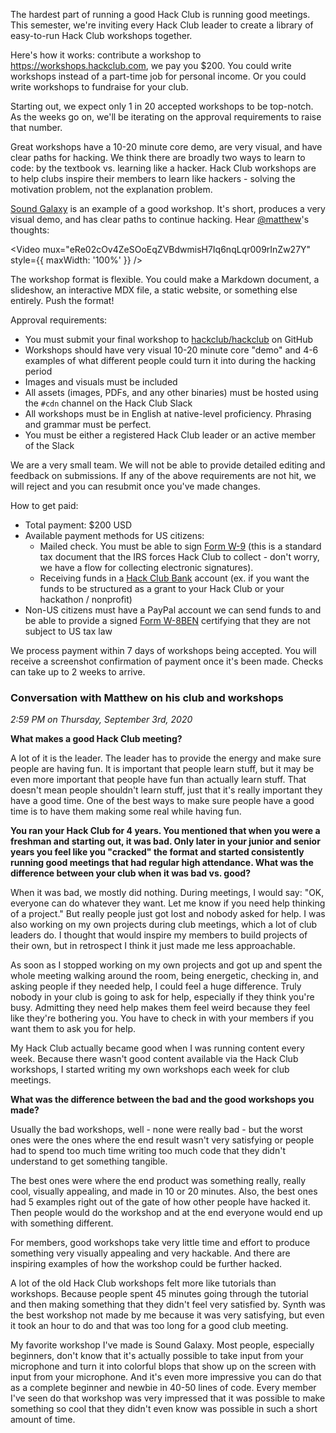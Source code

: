 
<Letterhead
title="Workshop Bounty Program"
desc="The lowdown on the Hack Club Fall 2020 workshop bounty program."
img="https://workshop-cards.hackclub.com/Workshop Bounty.png?brand=HQ&fontSize=300px"
path="workshop-bounty.mdx">

The hardest part of running a good Hack Club is running good meetings. This semester, we're inviting every Hack Club leader to create a library of easy-to-run Hack Club workshops together.

Here's how it works: contribute a workshop to <https://workshops.hackclub.com>, we pay you $200. You could write workshops instead of a part-time job for personal income. Or you could write workshops to fundraise for your club.

Starting out, we expect only 1 in 20 accepted workshops to be top-notch. As the weeks go on, we'll be iterating on the approval requirements to raise that number.

Great workshops have a 10-20 minute core demo, are very visual, and have clear paths for hacking. We think there are broadly two ways to learn to code: by the textbook vs. learning like a hacker. Hack Club workshops are to help clubs inspire their members to learn like hackers - solving the motivation problem, not the explanation problem.

[Sound Galaxy](https://workshops.hackclub.com/sound_galaxy/) is an example of a good workshop. It's short, produces a very visual demo, and has clear paths to continue hacking. Hear [@matthew](https://matthewstanciu.me/)'s thoughts:

<Video mux="eRe02cOv4ZeSOoEqZVBdwmisH7Iq6nqLqr009rInZw27Y" style={{ maxWidth: '100%' }} />

The workshop format is flexible. You could make a Markdown document, a slideshow, an interactive MDX file, a static website, or something else entirely. Push the format!

Approval requirements:

- You must submit your final workshop to [hackclub/hackclub](https://github.com/hackclub/hackclub) on GitHub
- Workshops should have very visual 10-20 minute core "demo" and 4-6 examples of what different people could turn it into during the hacking period
- Images and visuals must be included
- All assets (images, PDFs, and any other binaries) must be hosted using the `#cdn` channel on the Hack Club Slack
- All workshops must be in English at native-level proficiency. Phrasing and grammar must be perfect.
- You must be either a registered Hack Club leader or an active member of the Slack

We are a very small team. We will not be able to provide detailed editing and feedback on submissions. If any of the above requirements are not hit, we will reject and you can resubmit once you've made changes.

How to get paid:

- Total payment: $200 USD
- Available payment methods for US citizens:
  - Mailed check. You must be able to sign [Form W-9](https://www.irs.gov/pub/irs-pdf/fw9.pdf) (this is a standard tax document that the IRS forces Hack Club to collect - don't worry, we have a flow for collecting electronic signatures).
  - Receiving funds in a [Hack Club Bank](https://hackclub.com/bank) account (ex. if you want the funds to be structured as a grant to your Hack Club or your hackathon / nonprofit)
- Non-US citizens must have a PayPal account we can send funds to and be able to provide a signed [Form W-8BEN](https://www.irs.gov/pub/irs-pdf/fw8ben.pdf) certifying that they are not subject to US tax law

We process payment within 7 days of workshops being accepted. You will receive a screenshot confirmation of payment once it's been made. Checks can take up to 2 weeks to arrive.

### Conversation with Matthew on his club and workshops

_2:59 PM on Thursday, September 3rd, 2020_

**What makes a good Hack Club meeting?**

A lot of it is the leader. The leader has to provide the energy and make sure people are having fun. It is important that people learn stuff, but it may be even more important that people have fun than actually learn stuff. That doesn't mean people shouldn't learn stuff, just that it's really important they have a good time. One of the best ways to make sure people have a good time is to have them making some real while having fun.

**You ran your Hack Club for 4 years. You mentioned that when you were a freshman and starting out, it was bad. Only later in your junior and senior years you feel like you "cracked" the format and started consistently running good meetings that had regular high attendance. What was the difference between your club when it was bad vs. good?**

When it was bad, we mostly did nothing. During meetings, I would say: "OK, everyone can do whatever they want. Let me know if you need help thinking of a project." But really people just got lost and nobody asked for help. I was also working on my own projects during club meetings, which a lot of club leaders do. I thought that would inspire my members to build projects of their own, but in retrospect I think it just made me less approachable.

As soon as I stopped working on my own projects and got up and spent the whole meeting walking around the room, being energetic, checking in, and asking people if they needed help, I could feel a huge difference. Truly nobody in your club is going to ask for help, especially if they think you're busy. Admitting they need help makes them feel weird because they feel like they're bothering you. You have to check in with your members if you want them to ask you for help.

My Hack Club actually became good when I was running content every week. Because there wasn't good content available via the Hack Club workshops, I started writing my own workshops each week for club meetings.

**What was the difference between the bad and the good workshops you made?**

Usually the bad workshops, well - none were really bad - but the worst ones were the ones where the end result wasn't very satisfying or people had to spend too much time writing too much code that they didn't understand to get something tangible.

The best ones were where the end product was something really, really cool, visually appealing, and made in 10 or 20 minutes. Also, the best ones had 5 examples right out of the gate of how other people have hacked it. Then people would do the workshop and at the end everyone would end up with something different.

For members, good workshops take very little time and effort to produce something very visually appealing and very hackable. And there are inspiring examples of how the workshop could be further hacked.

A lot of the old Hack Club workshops felt more like tutorials than workshops. Because people spent 45 minutes going through the tutorial and then making something that they didn't feel very satisfied by. Synth was the best workshop not made by me because it was very satisfying, but even it took an hour to do and that was too long for a good club meeting.

My favorite workshop I've made is Sound Galaxy. Most people, especially beginners, don't know that it's actually possible to take input from your microphone and turn it into colorful blops that show up on the screen with input from your microphone. And it's even more impressive you can do that as a complete beginner and newbie in 40-50 lines of code. Every member I've seen do that workshop was very impressed that it was possible to make something so cool that they didn't even know was possible in such a short amount of time.

</Letterhead>
